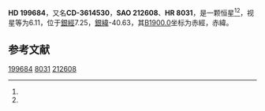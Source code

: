 {{Starbox begin
| name = HD 199684
}}
{{Starbox observe
| epoch = [[J2000.0|J2000.0]]
| constell = {{星座名待查}}<ref name=SIMBAD>{{cite web
 | url=http://simbad.u-strasbg.fr/simbad/sim-id?Ident=HR+8031
 | title=Pulsating variable Star
 | publisher=Centre de Données astronomiques de Strasbourg
 | work=SIMBAD
 | accessdate=2012-07-13
 | archive-date=2016-03-16
 | archive-url=https://web.archive.org/web/20160316210303/http://simbad.u-strasbg.fr/simbad/sim-id?Ident=HR+8031
 | dead-url=no
 }}</ref><ref name=DATA>{{cite web
 | url=http://vizier.u-strasbg.fr/viz-bin/VizieR-5?-out.add=.&-source=5050&-corr=PK=HR&-out.max=9999&HR=8031
 | title=VizieR Detailed Page
 | accessdate=2012-07-13
 | archive-date=2019-02-16
 | archive-url=https://web.archive.org/web/20190216100006/http://vizier.u-strasbg.fr/viz-bin/VizieR-5?-out.add=.&-source=5050&-corr=PK=HR&-out.max=9999&HR=8031
 | dead-url=no
 }}</ref>
| 星官 = 
| ra = {{RA|20|59|59.7}}<ref name=SIMBAD /><ref name=DATA />
| dec = {{DEC|-36|7|47}}<ref name=SIMBAD /><ref name=DATA />
| appmag_v = 6.11<ref name=SIMBAD /><ref name=DATA />
}}
{{Starbox character
| class = F5V<ref name=SIMBAD /><ref name=DATA />
| b-v = 0.39<ref name=SIMBAD /><ref name=DATA />
| u-b = -0.03<ref name=SIMBAD /><ref name=DATA />
| r-i = <ref name=SIMBAD /><ref name=DATA />
| variable = 
}}
{{Starbox astrometry
| radial_v = -0.03
| prop_mo_ra = 16
| parallax = 
| p_error = 
}}
{{Starbox catalog
| names =CD-3614530，[[SAO星表|SAO]] 212608，[[HD星表|HD]] 199684，[[HR星表|HR]] 8031}}
{{Starbox reference |Simbad=HR+8031}}
{{Starbox end}}

'''HD 199684'''，又名'''CD-3614530'''，'''SAO 212608'''、'''HR 8031'''，是一颗恒星<ref name=SIMBAD /><ref name=DATA />，视星等为6.11，位于[[銀道座標系|銀經]]7.25，[[銀道座標系|銀緯]]-40.63，其[[B1900.0|B1900.0]]坐标为赤經{{RA|20|53|41}}，赤緯{{DEC|-36|-40.63|59}}。

== 参考文献 ==
{{reflist}}

{{star-stub}}

[[Category:HD和HDE天體|199684]]
[[Category:HR天體|8031]]
[[Category:SAO天體|212608]]